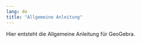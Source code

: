 ```yaml
---
lang: de
title: "Allgemeine Anleitung"
---
```

::: {.callout-note}
Hier entsteht die Allgemeine Anleitung für GeoGebra.
:::